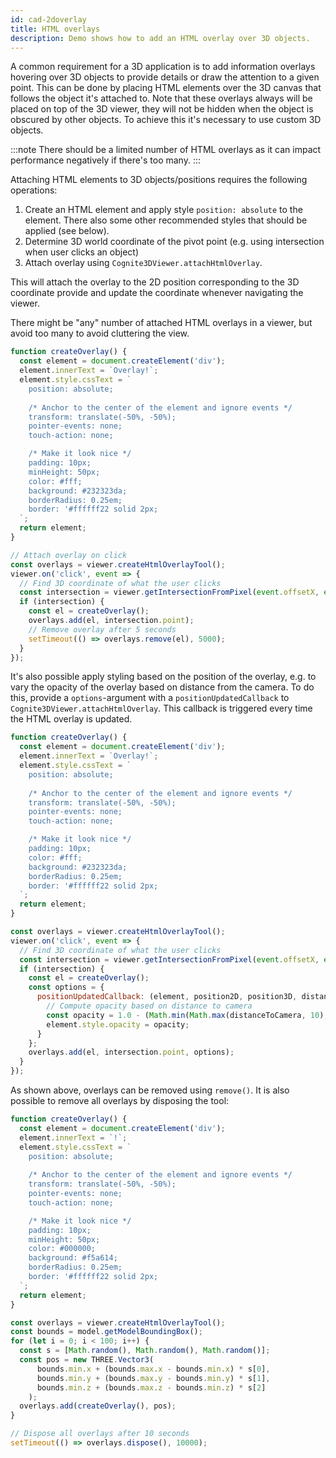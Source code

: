 ```yaml
---
id: cad-2doverlay
title: HTML overlays
description: Demo shows how to add an HTML overlay over 3D objects.
---
```



A common requirement for a 3D application is to add information overlays hovering over 3D objects
to provide details or draw the attention to a given point. This can be done by placing HTML elements over the 3D canvas
that follows the object it's attached to. Note that these overlays always will be placed on top of the 3D viewer,
they will not be hidden when the object is obscured by other objects.
To achieve this it's necessary to use custom 3D objects.

:::note
There should be a limited number of HTML overlays as it can impact performance negatively if there's too many.
:::

<DemoWrapper name="Cognite3DViewerDemo" />

Attaching HTML elements to 3D objects/positions requires the following operations:

1. Create an HTML element and apply style `position: absolute` to the element. There also some other recommended 
   styles that should be applied (see below).
2. Determine 3D world coordinate of the pivot point (e.g. using intersection when user clicks an object)
3. Attach overlay using `Cognite3DViewer.attachHtmlOverlay`.

This will attach the overlay to the 2D position corresponding to the 3D coordinate provide and update
the coordinate whenever navigating the viewer.

There might be "any" number of attached HTML overlays in a viewer, but avoid too many to avoid cluttering the
view.

```jsx runnable
function createOverlay() {
  const element = document.createElement('div');
  element.innerText = `Overlay!`;
  element.style.cssText = `
    position: absolute;
    
    /* Anchor to the center of the element and ignore events */
    transform: translate(-50%, -50%);
    pointer-events: none;
    touch-action: none;

    /* Make it look nice */
    padding: 10px;
    minHeight: 50px;
    color: #fff;
    background: #232323da;
    borderRadius: 0.25em;
    border: '#ffffff22 solid 2px;
  `;
  return element;
}

// Attach overlay on click
const overlays = viewer.createHtmlOverlayTool();
viewer.on('click', event => {
  // Find 3D coordinate of what the user clicks
  const intersection = viewer.getIntersectionFromPixel(event.offsetX, event.offsetY);
  if (intersection) {
    const el = createOverlay();
    overlays.add(el, intersection.point);
    // Remove overlay after 5 seconds
    setTimeout(() => overlays.remove(el), 5000);
  }
});
```

It's also possible apply styling based on the position of the 
overlay, e.g. to vary the opacity of the overlay based on distance 
from the camera. To do this, provide a `options`-argument with a 
`positionUpdatedCallback` to `Cognite3DViewer.attachHtmlOverlay`. This
callback is triggered every time the HTML overlay is updated.

```js runnable
function createOverlay() {
  const element = document.createElement('div');
  element.innerText = `Overlay!`;
  element.style.cssText = `
    position: absolute;
    
    /* Anchor to the center of the element and ignore events */
    transform: translate(-50%, -50%);
    pointer-events: none;
    touch-action: none;

    /* Make it look nice */
    padding: 10px;
    color: #fff;
    background: #232323da;
    borderRadius: 0.25em;
    border: '#ffffff22 solid 2px;
  `;
  return element;
}

const overlays = viewer.createHtmlOverlayTool();
viewer.on('click', event => {
  // Find 3D coordinate of what the user clicks
  const intersection = viewer.getIntersectionFromPixel(event.offsetX, event.offsetY);
  if (intersection) {
    const el = createOverlay();
    const options = {
      positionUpdatedCallback: (element, position2D, position3D, distanceToCamera) => {
        // Compute opacity based on distance to camera
        const opacity = 1.0 - (Math.min(Math.max(distanceToCamera, 10), 110) - 10) / 100.0;
        element.style.opacity = opacity;
      }
    };
    overlays.add(el, intersection.point, options);
  }
});
```

As shown above, overlays can be removed using `remove()`. It is also possible to remove all 
overlays by disposing the tool:

```js runnable
function createOverlay() {
  const element = document.createElement('div');
  element.innerText = `!`;
  element.style.cssText = `
    position: absolute;
    
    /* Anchor to the center of the element and ignore events */
    transform: translate(-50%, -50%);
    pointer-events: none;
    touch-action: none;

    /* Make it look nice */
    padding: 10px;
    minHeight: 50px;
    color: #000000;
    background: #f5a614;
    borderRadius: 0.25em;
    border: '#ffffff22 solid 2px;
  `;
  return element;
}

const overlays = viewer.createHtmlOverlayTool();
const bounds = model.getModelBoundingBox();
for (let i = 0; i < 100; i++) {
  const s = [Math.random(), Math.random(), Math.random()];
  const pos = new THREE.Vector3(
      bounds.min.x + (bounds.max.x - bounds.min.x) * s[0],
      bounds.min.y + (bounds.max.y - bounds.min.y) * s[1],
      bounds.min.z + (bounds.max.z - bounds.min.z) * s[2]
    );
  overlays.add(createOverlay(), pos);
}

// Dispose all overlays after 10 seconds
setTimeout(() => overlays.dispose(), 10000);
```
